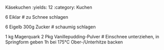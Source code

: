 Käsekuchen
:yields: 12
:category: Kuchen

6 Eiklar
# zu Schnee schlagen

6 Eigelb
300g Zucker
# schaumig schlagen

1 kg Magerquark
2 Pkg Vanillepudding-Pulver
# Einschnee unterziehen, in Springform geben
  1h bei 175°C Ober-/Unterhitze backen